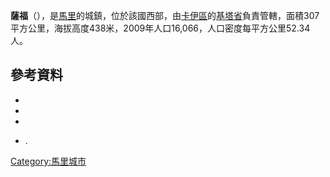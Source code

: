 '''薩福'''（{{lang-fr|Safo}}），是[[馬里|馬里]]的城鎮，位於該國西部，由[[卡伊區|卡伊區]]的[[基塔省|基塔省]]負責管轄，面積307平方公里，海拔高度438米，2009年人口16,066，人口密度每平方公里52.34人。

==參考資料==
*{{citation | contribution= Common and Fundamental Operational Datasets Registry: Mali | publisher= United Nations Office for the Coordination of Humanitarian Affairs | url= http://cod.humanitarianresponse.info/country-region/mali | title= Data : COD FOD Registry | deadurl= yes | archiveurl= https://web.archive.org/web/20121214211137/http://cod.humanitarianresponse.info/country-region/Mali | archivedate= 2012-12-14 | accessdate= 2015-07-26 }}
*{{citation | url=http://instat.gov.ml/documentation/koulikoro.pdf | publisher=République de Mali: Institut National de la Statistique | title=Resultats Recensement Général de la Population et de l’Habitat 2009 (Région de Koulikoro) | language=fr | accessdate=2015-07-26 | archive-date=2011-07-22 | archive-url=https://web.archive.org/web/20110722215741/http://instat.gov.ml/documentation/koulikoro.pdf | dead-url=no }}
*{{citation | title=Communes de la Région de Koulikoro | publisher=Ministère de l’administration territoriale et des collectivités locales, République du Mali | url=http://www.matcl.gov.ml/pdf/ComRegKoulikoro.pdf | language=fr | deadurl=yes | archiveurl=https://web.archive.org/web/20120309074136/http://www.matcl.gov.ml/pdf/ComRegKoulikoro.pdf | archivedate=2012-03-09 | accessdate=2015-07-26 }}
*{{citation | title=Plan de Sécurité Alimentaire Commune Rurale de Safo 2008-2012 | publisher=Commissariat à la Sécurité Alimentaire, République du Mali, USAID-Mali | year=2008 | url=http://www.aec.msu.edu/fs2/mali_fd_strtgy/plans/koulikoro/kati/P_S_A_Safo.pdf | language=fr | deadurl=yes | archiveurl=https://web.archive.org/web/20120918145713/http://www.aec.msu.edu/fs2/mali_fd_strtgy/plans/koulikoro/kati/P_S_A_Safo.pdf | archivedate=2012年9月18日 | df= | accessdate=2015年7月26日 }}.

{{Coord|12|46|7|N|7|55|43|W|display=title}}

{{庫利科羅區}}

[[Category:馬里城市|Category:馬里城市]]


{{Mali-geo-stub}}